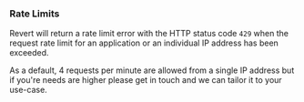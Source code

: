 ### Rate Limits

Revert will return a rate limit error with the HTTP status code `429` when the request rate limit for an application or an individual IP address has been exceeded.

As a default, 4 requests per minute are allowed from a single IP address but if you're needs are higher please get in touch and we can tailor it to your use-case.
